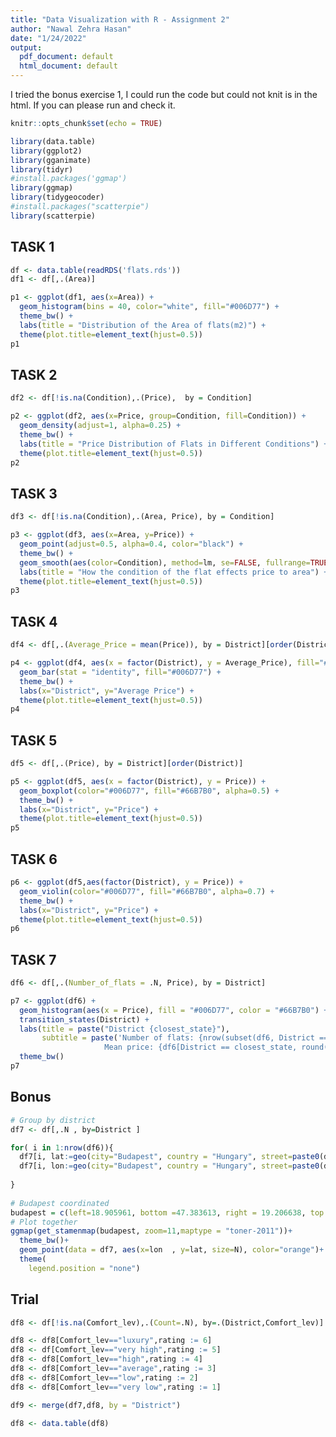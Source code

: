 ```yaml
---
title: "Data Visualization with R - Assignment 2"
author: "Nawal Zehra Hasan"
date: "1/24/2022"
output:
  pdf_document: default
  html_document: default
---
```


I tried the bonus exercise 1, I could run the code but could not knit is in the html. If you can please run and check it. 

```r
knitr::opts_chunk$set(echo = TRUE)
```

```r
library(data.table)
library(ggplot2)
library(gganimate)
library(tidyr)
#install.packages('ggmap')
library(ggmap)
library(tidygeocoder)
#install.packages("scatterpie")
library(scatterpie)
```

## TASK 1
```r
df <- data.table(readRDS('flats.rds'))
df1 <- df[,.(Area)]

p1 <- ggplot(df1, aes(x=Area)) + 
  geom_histogram(bins = 40, color="white", fill="#006D77") +
  theme_bw() +
  labs(title = "Distribution of the Area of flats(m2)") +
  theme(plot.title=element_text(hjust=0.5)) 
p1
```

## TASK 2
```r
df2 <- df[!is.na(Condition),.(Price),  by = Condition]

p2 <- ggplot(df2, aes(x=Price, group=Condition, fill=Condition)) + 
  geom_density(adjust=1, alpha=0.25) +
  theme_bw() +
  labs(title = "Price Distribution of Flats in Different Conditions") +
  theme(plot.title=element_text(hjust=0.5)) 
p2
```

## TASK 3
```r
df3 <- df[!is.na(Condition),.(Area, Price), by = Condition]

p3 <- ggplot(df3, aes(x=Area, y=Price)) + 
  geom_point(adjust=0.5, alpha=0.4, color="black") +
  theme_bw() +
  geom_smooth(aes(color=Condition), method=lm, se=FALSE, fullrange=TRUE, size=1) +
  labs(title = "How the condition of the flat effects price to area") +
  theme(plot.title=element_text(hjust=0.5)) 
p3
```

## TASK 4
```r
df4 <- df[,.(Average_Price = mean(Price)), by = District][order(District)]

p4 <- ggplot(df4, aes(x = factor(District), y = Average_Price), fill="#006D77") + 
  geom_bar(stat = "identity", fill="#006D77") +
  theme_bw() +
  labs(x="District", y="Average Price") +
  theme(plot.title=element_text(hjust=0.5)) 
p4
```

## TASK 5
```r
df5 <- df[,.(Price), by = District][order(District)]

p5 <- ggplot(df5, aes(x = factor(District), y = Price)) +
  geom_boxplot(color="#006D77", fill="#66B7B0", alpha=0.5) +
  theme_bw() +
  labs(x="District", y="Price") +
  theme(plot.title=element_text(hjust=0.5)) 
p5
```

## TASK 6
```r
p6 <- ggplot(df5,aes(factor(District), y = Price)) + 
  geom_violin(color="#006D77", fill="#66B7B0", alpha=0.7) +
  theme_bw() +
  labs(x="District", y="Price") +
  theme(plot.title=element_text(hjust=0.5)) 
p6
```

## TASK 7
```r
df6 <- df[,.(Number_of_flats = .N, Price), by = District]

p7 <- ggplot(df6) +
  geom_histogram(aes(x = Price), fill = "#006D77", color = "#66B7B0") +
  transition_states(District) +
  labs(title = paste("District {closest_state}"),
       subtitle = paste('Number of flats: {nrow(subset(df6, District == closest_state))}
                     Mean price: {df6[District == closest_state, round(mean(Price))]} ft'))+ 
  theme_bw()
p7
```

## Bonus
```r
# Group by district
df7 <- df[,.N , by=District ]

for( i in 1:nrow(df6)){
  df7[i, lat:=geo(city="Budapest", country = "Hungary", street=paste0(df7[i,1],". kerület"))[4]]
  df7[i, lon:=geo(city="Budapest", country = "Hungary", street=paste0(df7[i,1],". kerület"))[5]]
  
}
  
# Budapest coordinated 
budapest = c(left=18.905961, bottom =47.383613, right = 19.206638, top = 47.601857)
# Plot together
ggmap(get_stamenmap(budapest, zoom=11,maptype = "toner-2011"))+ 
  theme_bw()+
  geom_point(data = df7, aes(x=lon	, y=lat, size=N), color="orange")+
  theme(
    legend.position = "none")
```

## Trial
```r
df8 <- df[!is.na(Comfort_lev),.(Count=.N), by=.(District,Comfort_lev)] 

df8 <- df8[Comfort_lev=="luxury",rating := 6]
df8 <- df[Comfort_lev=="very high",rating := 5]
df8 <- df8[Comfort_lev=="high",rating := 4]
df8 <- df8[Comfort_lev=="average",rating := 3]
df8 <- df8[Comfort_lev=="low",rating := 2]
df8 <- df8[Comfort_lev=="very low",rating := 1]

df9 <- merge(df7,df8, by = "District")

df8 <- data.table(df8)
```